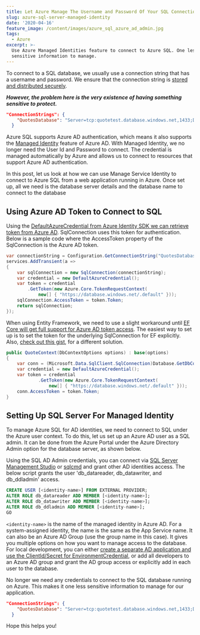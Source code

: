 ```yaml
---
title: Let Azure Manage The Username and Password Of Your SQL Connection String
slug: azure-sql-server-managed-identity
date: '2020-04-16'
feature_image: /content/images/azure_sql_azure_ad_admin.jpg
tags:
  - Azure
excerpt: >-
  Use Azure Managed Identities feature to connect to Azure SQL. One less
  sensitive information to manage.
---
```

To connect to a SQL database, we usually use a connection string that has a username and password. We ensure that the connection string is [stored and distributed securely](/blog/keeping-sensitive-configuration-data-out-of-source-control/).

**_However, the problem here is the very existence of having something sensitive to protect._**

```json
"ConnectionStrings": {
    "QuotesDatabase": "Server=tcp:quotetest.database.windows.net,1433;Database=quotes;User Id:<UserName>;Password:<YourPasswordHere>"
  }

```
<EmbedCard src="https://www.youtube.com/embed/FFBaw-ug2-I" />

Azure SQL supports Azure AD authentication, which means it also supports the [Managed Identity](https://docs.microsoft.com/en-us/azure/active-directory/managed-identities-azure-resources/overview) feature of Azure AD. With Managed Identity, we no longer need the User Id and Password to connect. The credential is managed automatically by Azure and allows us to connect to resources that support Azure AD authentication.

In this post, let us look at how we can use Manage Service Identity to connect to Azure SQL from a web application running in Azure. Once set up, all we need is the database server details and the database name to connect to the database

<ImageCard src="/content/images/asp_net_core_banner.png" alt="" />

## Using Azure AD Token to Connect to SQL

Using the [DefaultAzureCredential from Azure Identity SDK we can retrieve token from Azure AD](/blog/defaultazurecredential-from-azure-sdk/). SqlConnection uses this token for authentication. Below is a sample code where the AccessToken property of the SqlConnection is the Azure AD token.

```csharp
var connectionString = Configuration.GetConnectionString("QuotesDatabase");
services.AddTransient(a =>
{
    var sqlConnection = new SqlConnection(connectionString);
    var credential = new DefaultAzureCredential();
    var token = credential
        .GetToken(new Azure.Core.TokenRequestContext(
            new[] { "https://database.windows.net/.default" }));
    sqlConnection.AccessToken = token.Token;
    return sqlConnection;
});

```

When using Entity Framework, we need to use a slight workaround until [EF Core will get full support for Azure AD token access](https://github.com/dotnet/efcore/issues/13261). The easiest way to set up is to set the token for the underlying SqlConnection for EF explicitly. Also, [check out this gist](https://gist.github.com/ChristopherHaws/b1c54b95838f1513bfb74fa1c8e408f3), for a different solution.

```csharp
public QuoteContext(DbContextOptions options) : base(options)
{
    var conn = (Microsoft.Data.SqlClient.SqlConnection)Database.GetDbConnection();
    var credential = new DefaultAzureCredential();
    var token = credential
            .GetToken(new Azure.Core.TokenRequestContext(
                new[] { "https://database.windows.net/.default" }));
    conn.AccessToken = token.Token;
}

```

## Setting Up SQL Server For Managed Identity

To manage Azure SQL for AD identities, we need to connect to SQL under the Azure user context. To do this, let us set up an Azure AD user as a SQL admin. It can be done from the Azure Portal under the Azure Directory Admin option for the database server, as shown below.

<ImageCard src="/content/images/azure_sql_azure_ad_admin.jpg" alt="" />

Using the SQL AD Admin credentials, you can connect via [SQL Server Management Studio](https://docs.microsoft.com/en-us/sql/ssms/download-sql-server-management-studio-ssms?view=sql-server-ver15) or [sqlcmd](https://docs.microsoft.com/en-us/sql/tools/sqlcmd-utility?view=sql-server-ver15) and grant other AD identities access. The below script grants the user 'db\_datareader, db\_datawriter, and db\_ddladmin' access.

```sql
CREATE USER [<identity-name>] FROM EXTERNAL PROVIDER;
ALTER ROLE db_datareader ADD MEMBER [<identity-name>];
ALTER ROLE db_datawriter ADD MEMBER [<identity-name>];
ALTER ROLE db_ddladmin ADD MEMBER [<identity-name>];
GO

```

`<identity-name>` is the name of the managed identity in Azure AD. For a system-assigned identity, the name is the same as the App Service name. It can also be an Azure AD Group (use the group name in this case). It gives you multiple options on how you want to manage access to the database. For local development, you can either [create a separate AD application and use the ClientId/Secret for EnvironmentCredential](/blog/azure-managed-service-identity-and-local-development/), or add all developers to an Azure AD group and grant the AD group access or explicitly add in each user to the database.

No longer we need any credentials to connect to the SQL database running on Azure. This makes it one less sensitive information to manage for our application.

```json
"ConnectionStrings": {
    "QuotesDatabase": "Server=tcp:quotetest.database.windows.net,1433;Database=quotes"
  }

```

Hope this helps you!

